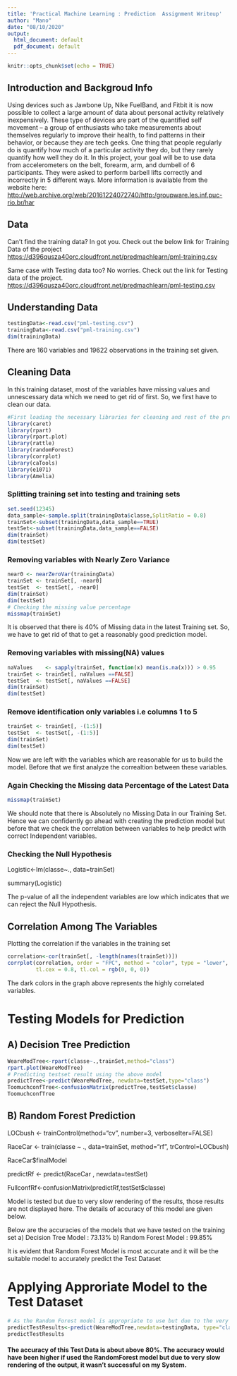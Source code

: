 ---
title: 'Practical Machine Learning : Prediction  Assignment Writeup'
author: "Mano"
date: "08/10/2020"
output:
  html_document: default
  pdf_document: default
---

```{r setup, include=FALSE}
knitr::opts_chunk$set(echo = TRUE)
```

## Introduction and Backgroud Info

Using devices such as Jawbone Up, Nike FuelBand, and Fitbit it is now possible to collect a large amount of data about personal activity relatively inexpensively. These type of devices are part of the quantified self movement – a group of enthusiasts who take measurements about themselves regularly to improve their health, to find patterns in their behavior, or because they are tech geeks. One thing that people regularly do is quantify how much of a particular activity they do, but they rarely quantify how well they do it. In this project, your goal will be to use data from accelerometers on the belt, forearm, arm, and dumbell of 6 participants. They were asked to perform barbell lifts correctly and incorrectly in 5 different ways. More information is available from the website here: <http://web.archive.org/web/20161224072740/http:/groupware.les.inf.puc-rio.br/har>

## Data

Can't find the training data? In got you. Check out the below link for Training Data of the project
<https://d396qusza40orc.cloudfront.net/predmachlearn/pml-training.csv>

Same case with Testing data too? No worries. Check out the link for Testing data of the project.
<https://d396qusza40orc.cloudfront.net/predmachlearn/pml-testing.csv>

## Understanding Data

```{r}
testingData<-read.csv("pml-testing.csv")
trainingData<-read.csv("pml-training.csv")
dim(trainingData)
```

There are 160 variables and 19622 observations in the training set given.

## Cleaning Data

In this training dataset, most of the variables have missing values and unnescessary data which we need to get rid of first. So, we first have to clean our data.

```{r, warning=FALSE,message=FALSE}
#First loading the necessary libraries for cleaning and rest of the prediction.
library(caret)
library(rpart)
library(rpart.plot)
library(rattle)
library(randomForest)
library(corrplot)
library(caTools)
library(e1071)
library(Amelia)
```

### Splitting training set into testing and training sets
```{r}
set.seed(12345)
data_sample<-sample.split(trainingData$classe,SplitRatio = 0.8)
trainSet<-subset(trainingData,data_sample==TRUE)
testSet<-subset(trainingData,data_sample==FALSE)
dim(trainSet)
dim(testSet)
```


### Removing variables with Nearly Zero Variance
```{r}
near0 <- nearZeroVar(trainingData)
trainSet <- trainSet[, -near0]
testSet  <- testSet[, -near0]
dim(trainSet)
dim(testSet)
# Checking the missing value percentage
missmap(trainSet)
```


It is observed that there is 40% of Missing data in the latest Training set. So, we have to get rid of that to get a reasonably good prediction model.

### Removing variables with missing(NA) values
```{r}
naValues    <- sapply(trainSet, function(x) mean(is.na(x))) > 0.95
trainSet <- trainSet[, naValues ==FALSE]
testSet  <- testSet[, naValues ==FALSE]
dim(trainSet)
dim(testSet)
```

### Remove identification only variables i.e columns 1 to 5
```{r}
trainSet <- trainSet[, -(1:5)]
testSet  <- testSet[, -(1:5)]
dim(trainSet)
dim(testSet)
```
Now we are left with the variables which are reasonable for us to build the model. Before that we first analyze the correaltion between these variables.

### Again Checking the Missing data Percentage of the Latest Data
```{r}
missmap(trainSet)
```


We should note that there is Absolutely no Missing Data in our Training Set. Hence we can confidently go ahead with creating the prediction model but before that we check the correlation between variables to help predict with correct Independent variables.

### Checking the Null Hypothesis

Logistic<-lm(classe~., data=trainSet)

summary(Logistic)

The p-value of all the independent variables are low which indicates that we can reject the Null Hypothesis.

## Correlation Among The Variables

Plotting the correlation if the variables in the training set
```{r }
correlation<-cor(trainSet[, -length(names(trainSet))])
corrplot(correlation, order = "FPC", method = "color", type = "lower", 
         tl.cex = 0.8, tl.col = rgb(0, 0, 0))
```
The dark colors in the graph above represents the highly correlated variables. 

# Testing Models for Prediction

## A) Decision Tree Prediction
```{r}
WeareModTree<-rpart(classe~.,trainSet,method="class")
rpart.plot(WeareModTree)
# Predicting testset result using the above model
predictTree<-predict(WeareModTree, newdata=testSet,type="class")
ToomuchconfTree<-confusionMatrix(predictTree,testSet$classe)
ToomuchconfTree
```


## B) Random Forest Prediction

LOCbush <- trainControl(method="cv", number=3, verboseIter=FALSE)

RaceCar <- train(classe ~ ., data=trainSet, method="rf", trControl=LOCbush)

RaceCar$finalModel

predictRf <- predict(RaceCar , newdata=testSet)                         

FullconfRf<-confusionMatrix(predictRf,testSet$classe)

Model is tested but due to very slow rendering of the results, those results are not displayed here. The details of accuracy of this model are given below.

Below are the accuracies of the models that we have tested on the training set
a) Decision Tree Model : 73.13%
b) Random Forest Model : 99.85%

It is evident that Random Forest Model is most accurate and it will be the suitable
model to accurately predict the Test Dataset

# Applying Approriate Model to the Test Dataset
```{r}
# As the Random Forest model is appropriate to use but due to the very sluggish rendering of the results with not so compatible system RAM, I am predicting the results using the Decision Tree Model 
predictTestResults<-predict(WeareModTree,newdata=testingData, type="class" )
predictTestResults
```

#### The accuracy of this Test Data is about above 80%. The accuracy would have been higher if used the RandomForest model but due to very slow rendering of the output, it wasn't successful on my System.
